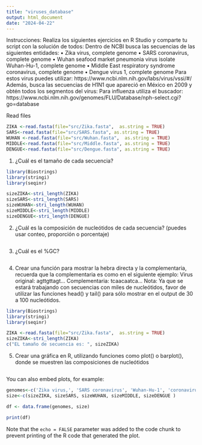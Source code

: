 ```yaml
---
title: "viruses_database"
output: html_document
date: "2024-04-22"
---
```


Instrucciones: Realiza los siguientes ejercicios en R Studio y comparte tu script con la solución de
todos:
Dentro de NCBI busca las secuencias de las siguientes entidades:
• Zika virus, complete genome
• SARS coronavirus, complete genome
• Wuhan seafood market pneumonia virus isolate Wuhan-Hu-1, complete genome
• Middle East respiratory syndrome coronavirus, complete genome
• Dengue virus 1, complete genome
Para estos virus puedes utilizar: https://www.ncbi.nlm.nih.gov/labs/virus/vssi/#/
Además, busca las secuencias de H1N1 que apareció en México en 2009 y obtén todos los
segmentos del virus:
Para influenza utiliza el buscador:
https://www.ncbi.nlm.nih.gov/genomes/FLU/Database/nph-select.cgi?go=database


Read files
```r
ZIKA <-read.fasta(file="src/Zika.fasta",  as.string = TRUE)
SARS<-read.fasta(file="src/SARS.fasta", as.string = TRUE)
WUHAN <-read.fasta(file="src/Wuhan.fasta",  as.string = TRUE)
MIDDLE<-read.fasta(file="src/Middle.fasta", as.string = TRUE)
DENGUE<-read.fasta(file="src/Dengue.fasta", as.string = TRUE)
```

1. ¿Cuál es el tamaño de cada secuencia?

```r
library(Biostrings)
library(stringi)
library(seqinr)

sizeZIKA<-stri_length(ZIKA)
sizeSARS<-stri_length(SARS)
sizeWUHAN<-stri_length(WUHAN)
sizeMIDDLE<-stri_length(MIDDLE)
sizeDENGUE<-stri_length(DENGUE)

```

2. ¿Cuál es la composición de nucleótidos de cada secuencia? (puedes usar conteo, proporción o
porcentaje)

```r

```

3. ¿Cuál es el %GC?

```r

```
4. Crear una función para mostrar la hebra directa y la complementaria, recuerda que la
complementaria es como en el siguiente ejemplo:
Virus original: agttgttagt...
Complementaria: tcaacaatca...
Nota: Ya que se estará trabajando con secuencias con miles de nucleótidos, favor de utilizar las
funciones head() y tail() para sólo mostrar en el output de 30 a 100 nucleótidos.


```r
library(Biostrings)
library(stringi)
library(seqinr)

ZIKA <-read.fasta(file="src/Zika.fasta",  as.string = TRUE)
sizeZIKA<-stri_length(ZIKA)
c("EL tamaño de secuencia es: ", sizeZIKA)
```
5. Crear una gráfica en R, utilizando funciones como plot() o barplot(), donde se muestren las
composiciones de nucleótidos

```r

```


You can also embed plots, for example:

```r
genomes<-c('Zika virus,', 'SARS coronavirus', 'Wuhan-Hu-1', 'coronavirus', 'Dengue virus 1')
size<-c(sizeZIKA, sizeSARS, sizeWUHAN, sizeMIDDLE, sizeDENGUE )

df <- data.frame(genomes, size)

print(df)
```

Note that the `echo = FALSE` parameter was added to the code chunk to prevent printing of the R code that generated the plot.
